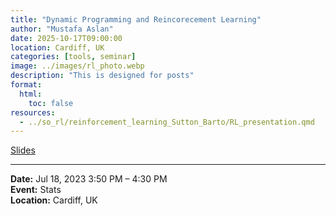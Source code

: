 ---
title: "Dynamic Programming and Reincorecement Learning"
author: "Mustafa Aslan"
date: 2025-10-17T09:00:00
location: Cardiff, UK
categories: [tools, seminar]
image: ../images/rl_photo.webp
description: "This is designed for posts"
format:
  html:
    toc: false
resources:
  - ../so_rl/reinforcement_learning_Sutton_Barto/RL_presentation.qmd
---

[Slides](../so_rl_docs/reinforcement_learning_Sutton_Barto/RL_presentation.qmd){.btn .btn-sm .btn-outline-primary}

---

**Date:** Jul 18, 2023 3:50 PM – 4:30 PM\
**Event:** Stats\
**Location:** Cardiff, UK